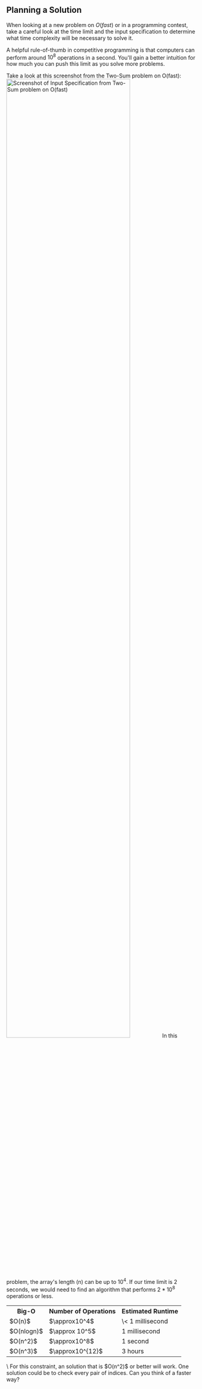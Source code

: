 ## Planning a Solution

When looking at a new problem on $O(fast)$ or in a programming contest, take a careful look at the time limit and the input specification to determine what time complexity will be necessary to solve it.

A helpful rule-of-thumb in competitive programming is that computers can perform around $10^8$ operations in a second.
You'll gain a better intuition for how much you can push this limit as you solve more problems.


Take a look at this screenshot from the Two-Sum problem on O(fast):
<img src="/lessons/complexity-analysis/assets/input_spec.png" alt="Screenshot of Input Specification from Two-Sum problem on O(fast)" width="80%"/>
In this problem, the array's length (n) can be up to $10^4$. If our time limit is 2 seconds, we would need to find an algorithm that performs $2*10^8$ operations or less.

<table width = "550px">
    <tr><th>Big-O</th><th>Number of Operations</th><th>Estimated Runtime</th></tr>
    <tr><td>$O(n)$</td><td>$\approx10^4$</td><td>\< 1 millisecond</td></tr>
    <tr><td>$O(nlogn)$</td><td>$\approx 10^5$</td><td>1 millisecond</td></tr>
    <tr><td>$O(n^2)$</td><td>$\approx10^8$</td><td>1 second</td></tr>
    <tr><td>$O(n^3)$</td><td>$\approx10^{12}$</td><td>3 hours</td></tr>
</table>
\
For this constraint, an solution that is $O(n^2)$ or better will work. One solution could be to check every pair of indices.
Can you think of a faster way?
